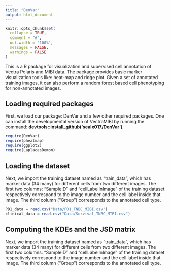 ```yaml
---
title: "DenVar"
output: html_document
---
```


```r
knitr::opts_chunk$set(
  collapse = TRUE,
  comment = "#",
  out.width = "100%",
  messages = FALSE,
  warnings = FALSE
)
```

This is a R package for visualization and supervised cell annotation of Vectra Polaris and MIBI data. The package provides basic marker visualization tools like: heat-map and ridge plot. Given a set of annotated training images, it can also perform a random forest based cell phenotyping for non-annotated images. 

## Loading required packages

First, we load our package: DenVar and a few other required packages. One can install the developmental version of VectraMIBI by running the command: **devtools::install_github('sealx017/DenVar')**. 


```r

require(DenVar)
require(pheatmap)
require(ggplot2)
require(LaplacesDemon)

```

## Loading the dataset 

Next, we import the training dataset named as "train_data", which has marker data (34 many) for different cells from two different images. The first two columns: "SampleID" and "cellLabelInImage" of the training dataset respectively correspond to the image number and the cell label inside that image. The third column ("Group") corresponds to the annotated cell type. 

```r
PD1_data = read.csv("Data/PD1_TNBC_MIBI.csv")
clinical_data = read.csv("Data/Survival_TNBC_MIBI.csv")
```


## Computing the KDEs and the JSD matrix

Next, we import the training dataset named as "train_data", which has marker data (34 many) for different cells from two different images. The first two columns: "SampleID" and "cellLabelInImage" of the training dataset respectively correspond to the image number and the cell label inside that image. The third column ("Group") corresponds to the annotated cell type. 

```r


```
